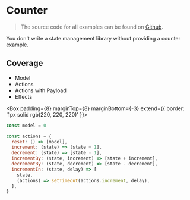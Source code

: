 # Counter

> The source code for all examples can be found on [Github](https://github.com/robinweser/alveron/tree/master/website/examples/).

You don't write a state management library without providing a counter example.

## Coverage

- Model
- Actions
- Actions with Payload
- Effects

<Box
  padding={8}
  marginTop={8}
  marginBottom={-3}
  extend={{ border: '1px solid rgb(220, 220, 220)' }}>
  <Counter />
</Box>

```js
const model = 0

const actions = {
  reset: () => [model],
  increment: (state) => [state + 1],
  decrement: (state) => [state - 1],
  incrementBy: (state, increment) => [state + increment],
  decrementBy: (state, decrement) => [state - decrement],
  incrementIn: (state, delay) => [
    state,
    (actions) => setTimeout(actions.increment, delay),
  ],
}
```
